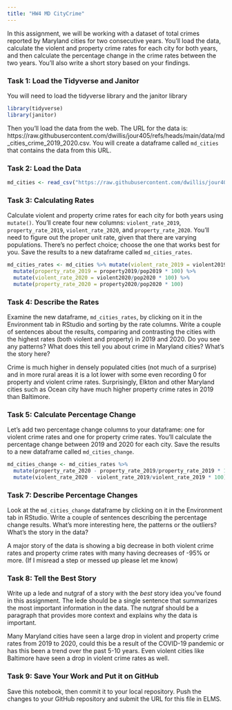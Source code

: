 ```yaml
---
title: "HW4 MD CityCrime"
---
```


In this assignment, we will be working with a dataset of total crimes reported by Maryland cities for two consecutive years. You'll load the data, calculate the violent and property crime rates for each city for both years, and then calculate the percentage change in the crime rates between the two years. You'll also write a short story based on your findings.

### Task 1: Load the Tidyverse and Janitor

You will need to load the tidyverse library and the janitor library

```r
library(tidyverse)
library(janitor)
```

Then you'll load the data from the web. The URL for the data is: https://raw.githubusercontent.com/dwillis/jour405/refs/heads/main/data/md_cities_crime_2019_2020.csv. You will create a dataframe called `md_cities` that contains the data from this URL.

### Task 2: Load the Data

```r
md_cities <- read_csv("https://raw.githubusercontent.com/dwillis/jour405/refs/heads/main/data/md_cities_crime_2019_2020.csv") %>% clean_names()
```
### Task 3: Calculating Rates

Calculate violent and property crime rates for each city for both years using `mutate()`. You'll create four new columns: `violent_rate_2019`, `property_rate_2019`, `violent_rate_2020`, and `property_rate_2020`. You'll need to figure out the proper unit rate, given that there are varying populations. There's no perfect choice; choose the one that works best for you. Save the results to a new dataframe called `md_cities_rates`.

```r
md_cities_rates <- md_cities %>% mutate(violent_rate_2019 = violent2019/pop2019 * 100) %>% 
  mutate(property_rate_2019 = property2019/pop2019 * 100) %>% 
  mutate(violent_rate_2020 = violent2020/pop2020 * 100) %>% 
  mutate(property_rate_2020 = property2020/pop2020 * 100)
```

### Task 4: Describe the Rates

Examine the new dataframe, `md_cities_rates`, by clicking on it in the Environment tab in RStudio and sorting by the rate columns. Write a couple of sentences about the results, comparing and contrasting the cities with the highest rates (both violent and property) in 2019 and 2020. Do you see any patterns? What does this tell you about crime in Maryland cities? What's the story here?

Crime is much higher in densely populated cities (not much of a surprise) and in more rural areas it is a lot lower with some even recording 0 for property and violent crime rates. Surprisingly, Elkton and other Maryland cities such as Ocean city have much higher property crime rates in 2019 than Baltimore.


### Task 5: Calculate Percentage Change

Let's add two percentage change columns to your dataframe: one for violent crime rates and one for property crime rates. You'll calculate the percentage change between 2019 and 2020 for each city. Save the results to a new dataframe called `md_cities_change`.

```r
md_cities_change <- md_cities_rates %>% 
  mutate(property_rate_2020 - property_rate_2019/property_rate_2019 * 100) %>% 
  mutate(violent_rate_2020 - violent_rate_2019/violent_rate_2019 * 100)
```

### Task 7: Describe Percentage Changes

Look at the `md_cities_change` dataframe by clicking on it in the Environment tab in RStudio. Write a couple of sentences describing the percentage change results. What's more interesting here, the patterns or the outliers? What's the story in the data?

A major story of the data is showing a big decrease in both violent crime rates and property crime rates with many having decreases of -95% or more. 
(If I misread a step or messed up please let me know) 

### Task 8: Tell the Best Story

Write up a lede and nutgraf of a story with the _best_ story idea you've found in this assignment. The lede should be a single sentence that summarizes the most important information in the data. The nutgraf should be a paragraph that provides more context and explains why the data is important.

Many Maryland cities have seen a large drop in violent and property crime rates from 2019 to 2020, could this be a result of the COVID-19 pandemic or has this been a trend over the past 5-10 years. Even violent cities like Baltimore have seen a drop in violent crime rates as well.

### Task 9: Save Your Work and Put it on GitHub

Save this notebook, then commit it to your local repository. Push the changes to your GitHub repository and submit the URL for this file in ELMS.
